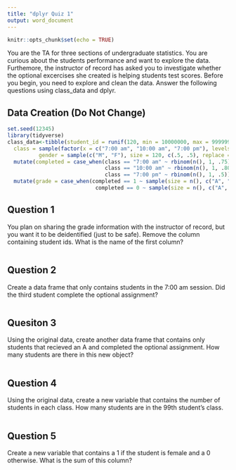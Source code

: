 ```yaml
---
title: "dplyr Quiz 1"
output: word_document
---
```


```r
knitr::opts_chunk$set(echo = TRUE)
```

You are the TA for three sections of undergraduate statistics. You are curious about the students performance and want to explore the data. Furthemore, the instructor of record has asked you to investigate whether the optional excercises she created is helping students test scores. Before you begin, you need to explore and clean the data. Answer the following questions using class_data and dplyr.

## Data Creation (Do Not Change)

```r
set.seed(12345)
library(tidyverse)
class_data<-tibble(student_id = runif(120, min = 10000000, max = 99999999),
  class = sample(factor(x = c("7:00 am", "10:00 am", "7:00 pm"), levels = c("7:00 am", "10:00 am", "7:00 pm"), ordered = TRUE), size = 120, replace = TRUE, prob = c(.25, .30, .45)),
          gender = sample(c("M", "F"), size = 120, c(.5, .5), replace = TRUE))%>%
  mutate(completed = case_when(class == "7:00 am" ~ rbinom(n(), 1, .75),
                               class == "10:00 am" ~ rbinom(n(), 1, .80), 
                               class == "7:00 pm" ~ rbinom(n(), 1, .5)))%>%
  mutate(grade = case_when(completed == 1 ~ sample(size = n(), c("A", "B", "C", "D", "F"), replace = TRUE, prob = c(.3, .4, .2, .05, .05)),
                            completed == 0 ~ sample(size = n(), c("A", "B", "C", "D", "F"), replace = TRUE, prob = c(.2, .2, .3, .1, .2))))
```

## Question 1
You plan on sharing the grade information with the instructor of record, but you want it to be deidentified (just to be safe). Remove the column containing student ids. What is the name of the first column?

```r

```


## Question 2
Create a data frame that only contains students in the 7:00 am session. Did the third student complete the optional assignment?

```r

```

## Quesiton 3
Using the original data, create another data frame that contains only students that recieved an A and completed the optional assignment. How many students are there in this new object?

```r

```

## Question 4
Using the original data, create a new variable that contains the number of students in each class. How many students are in the 99th student's class.

```r

```

## Question 5
Create a new variable that contains a 1 if the student is female and a 0 otherwise. What is the sum of this column?

```r

```

